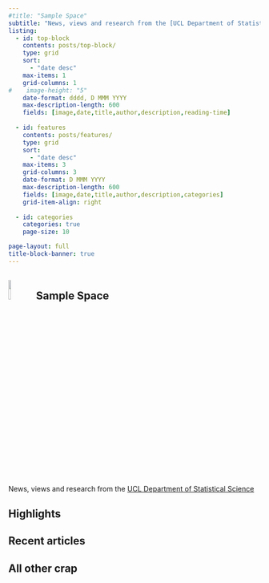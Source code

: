 ```yaml
---
#title: "Sample Space"
subtitle: "News, views and research from the [UCL Department of Statistical Science](https://ucl.ac.uk/statistics)"
listing: 
  - id: top-block
    contents: posts/top-block/
    type: grid
    sort: 
      - "date desc"
    max-items: 1
    grid-columns: 1
#    image-height: "5"
    date-format: dddd, D MMM YYYY
    max-description-length: 600
    fields: [image,date,title,author,description,reading-time]
    
  - id: features
    contents: posts/features/
    type: grid
    sort: 
      - "date desc"
    max-items: 3
    grid-columns: 3
    date-format: D MMM YYYY
    max-description-length: 600
    fields: [image,date,title,author,description,categories]
    grid-item-align: right
    
  - id: categories
    categories: true
    page-size: 10

page-layout: full
title-block-banner: true
---
```


::::{.title-box}
# ![](media/images/UCL-sample-space.png){width="10%"} Sample Space    
News, views and research from the [UCL Department of Statistical Science](https://ucl.ac.uk/statistics)
::::

## Highlights
:::: {.content-block}
::: {#top-block}
:::
::::

## Recent articles
::: {#features}
::: 

## All other crap
